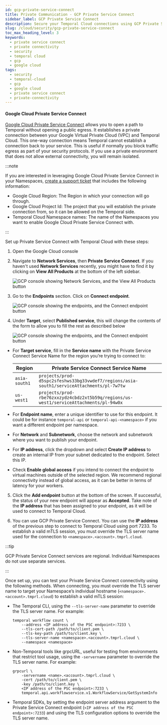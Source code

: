 ```yaml
---
id: gcp-private-service-connect
title: Private Communication - GCP Private Service Connect
sidebar_label: GCP Private Service Connect
description: Secure your Temporal Cloud connections using GCP Private Service Connect.
slug: /cloud/security/gcp-private-service-connect
toc_max_heading_level: 3
keywords:
  - private service connect
  - private connectivity
  - security
  - temporal cloud
  - gcp
  - google cloud
tags:
  - security
  - temporal-cloud
  - gcp
  - google cloud
  - private service connect
  - private-connectivity
---
```


#### Google Cloud Private Service Connect

[Google Cloud Private Service Connect](https://cloud.google.com/vpc/docs/private-service-connect) allows you to open a path to Temporal without opening a public egress.
It establishes a private connection between your Google Virtual Private Cloud (VPC) and Temporal Cloud.
This one-way connection means Temporal cannot establish a connection back to your service.
This is useful if normally you block traffic egress as part of your security protocols.
If you use a private environment that does not allow external connectivity, you will remain isolated.

:::note

If you are interested in leveraging Google Cloud Private Service Connect in your Namespaces, [create a support ticket](/cloud/support#support-ticket) that includes the following information:

- Google Cloud Region: The Region in which your connection will go through.
- Google Cloud Project Id: The project that you will establish the private connection from, so it can be allowed on the Temporal side.
- Temporal Cloud Namespace names: The name of the Namespaces you want to enable Google Cloud Private Service Connect with.

:::

Set up Private Service Connect with Temporal Cloud with these steps:

1. Open the Google Cloud console
2. Navigate to **Network Services**, then **Private Service Connect**. If you haven't used **Network Services** recently, you might have to find it by clicking on **View All Products** at the bottom of the left sidebar.

   ![GCP console showing Network Services, and the View All Products button](/img/cloud/gcp/gcp-console.png)

3. Go to the **Endpoints** section. Click on **Connect endpoint**.

   ![GCP console showing the endpoints, and the Connect endpoint button](/img/cloud/gcp/connect-endpoint-button.png)

4. Under **Target**, select **Published service**, this will change the contents of the form to allow you to fill the rest as described below

   ![GCP console showing the endpoints, and the Connect endpoint button](/img/cloud/gcp/connect-endpoint.png)

  - For **Target service**, fill in the **Service name** with the Private Service Connect Service Name for the region you’re trying to connect to:

      | Region                 | Private Service Connect Service Name                                                      |
      | ---------------------- | ----------------------------------------------------------------------------------------- |
      | `asia-south1`          | `projects/prod-d5spc2sfeshws33bg33vwdef7/regions/asia-south1/serviceAttachments/pl-7w7tw` |
      | `us-west1   `          | `projects/prod-rbe76zxxzydz4cbdz2xt5b59q/regions/us-west1/serviceAttachments/pl-94w0x`    |

  - For **Endpoint name**, enter a unique identifier to use for this endpoint. It could be for instance `temporal-api` or `temporal-api-<namespace>` if you want a different endpoint per namespace.
  - For **Network** and **Subnetwork**, choose the network and subnetwork where you want to publish your endpoint.
  - For **IP address**, click the dropdown and select **Create IP address** to create an internal IP from your subnet dedicated to the endpoint. Select this IP.
  - Check **Enable global access** if you intend to connect the endpoint to virtual machines outside of the selected region. We recommend regional connectivity instead of global access, as it can be better in terms of latency for your workers.

5. Click the **Add endpoint** button at the bottom of the screen.
   If successful, the status of your new endpoint will appear as **Accepted**.
   Take note of the **IP address** that has been assigned to your endpoint, as it will be used to connect to Temporal Cloud.

6. You can use GCP Private Service Connect.
    You can use the **IP address** of the previous step to connect to Temporal Cloud using port 7233.
    To establish a valid mTLS session, you must override the TLS server name used for the connection to `<namespace>.<account>.tmprl.cloud`.


:::tip

GCP Private Service Connect services are regional.
Individual Namespaces do not use separate services.

:::

Once set up, you can test your Private Service Connect connectivity using the following methods.
When connecting, you must override the TLS server name to target your Namespace’s individual hostname (`<namespace>.<account>.tmprl.cloud`) to establish a valid mTLS session:

- The Temporal CLI, using the `--tls-server-name` parameter to override the TLS server name. For example:

  ```
  temporal workflow count \
      --address <IP address of the PSC endpoint>:7233 \
      --tls-cert-path /path/to/client.pem \
      --tls-key-path /path/to/client.key \
      --tls-server-name <namespace>.<account>.tmprl.cloud \
      --namespace <namespace>
  ```

- Non-Temporal tools like grpcURL, useful for testing from environments that restrict tool usage, using the `-servername` parameter to override the TLS server name. For example:

  ```
  grpcurl \
      -servername <name>.<account>.tmprl.cloud \
      -cert /path/to/client.pem \
      -key /path/to/client.key \
      <IP address of the PSC endpoint>:7233 \
      temporal.api.workflowservice.v1.WorkflowService/GetSystemInfo
  ```

- Temporal SDKs, by setting the endpoint server address argument to the Private Service Connect endpoint (`<IP address of the PSC endpoint>:7233`) and using the TLS configuration options to override the TLS server name.

